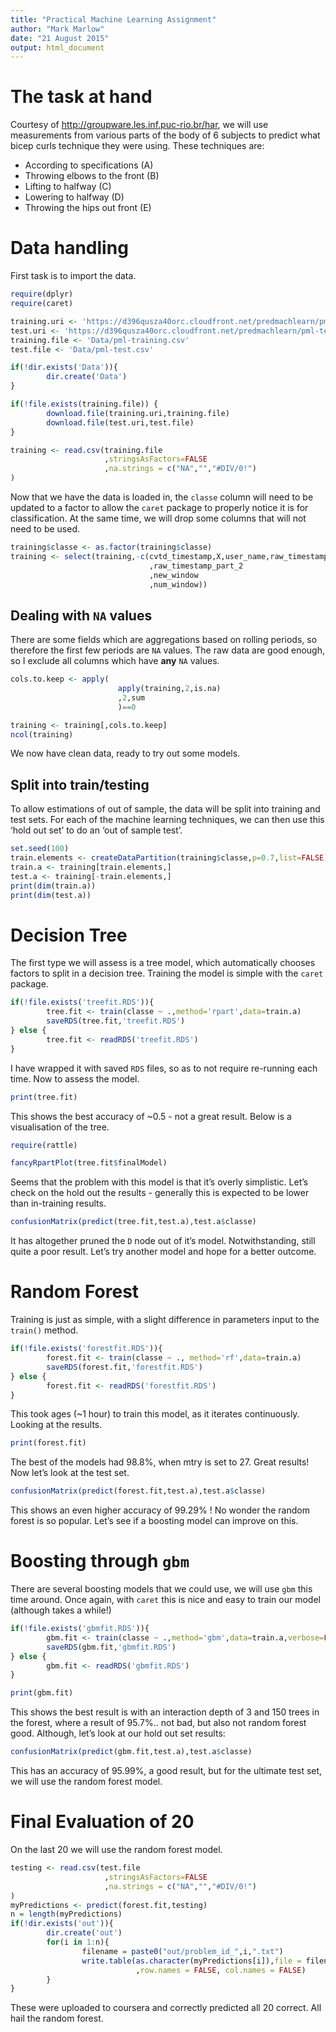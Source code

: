 ```yaml
---
title: "Practical Machine Learning Assignment"
author: "Mark Marlow"
date: "21 August 2015"
output: html_document
---
```


# The task at hand

Courtesy of [http://groupware.les.inf.puc-rio.br/har](groupware), we will use measurements from various parts of the body of 6 subjects to predict what bicep curls technique they were using. These techniques are:

* According to specifications (A)
* Throwing elbows to the front (B)
* Lifting to halfway (C)
* Lowering to halfway (D)
* Throwing the hips out front (E)

# Data handling

First task is to import the data.

```r
require(dplyr)
require(caret)
```

```r
training.uri <- 'https://d396qusza40orc.cloudfront.net/predmachlearn/pml-training.csv'
test.uri <- 'https://d396qusza40orc.cloudfront.net/predmachlearn/pml-testing.csv'
training.file <- 'Data/pml-training.csv'
test.file <- 'Data/pml-test.csv'

if(!dir.exists('Data')){
        dir.create('Data')
}

if(!file.exists(training.file)) {
        download.file(training.uri,training.file)
        download.file(test.uri,test.file)
}

training <- read.csv(training.file
                     ,stringsAsFactors=FALSE
                     ,na.strings = c("NA","","#DIV/0!")
)
```

Now that we have the data is loaded in, the `classe` column will need to be updated to a factor to allow the `caret` package to properly notice it is for classification. At the same time, we will drop some columns that will not need to be used.

```r
training$classe <- as.factor(training$classe)
training <- select(training,-c(cvtd_timestamp,X,user_name,raw_timestamp_part_1
                               ,raw_timestamp_part_2
                               ,new_window
                               ,num_window))

```

## Dealing with `NA` values

There are some fields which are aggregations based on rolling periods, so therefore the first few periods are `NA` values. The raw data are good enough, so I exclude all columns which have __any__ `NA` values.

```r
cols.to.keep <- apply(
                        apply(training,2,is.na)
                        ,2,sum
                        )==0

training <- training[,cols.to.keep]
ncol(training)
```

We now have clean data, ready to try out some models.

## Split into train/testing

To allow estimations of out of sample, the data will be split into training and test sets. For each of the machine learning techniques, we can then use this 'hold out set' to do an 'out of sample test'.

```r
set.seed(100)
train.elements <- createDataPartition(training$classe,p=0.7,list=FALSE)
train.a <- training[train.elements,]
test.a <- training[-train.elements,]
print(dim(train.a))
print(dim(test.a))
```

# Decision Tree

The first type we will assess is a tree model, which automatically chooses factors to split in a decision tree. Training the model is simple with the `caret` package.

```r
if(!file.exists('treefit.RDS')){
        tree.fit <- train(classe ~ .,method='rpart',data=train.a)
        saveRDS(tree.fit,'treefit.RDS')
} else {
        tree.fit <- readRDS('treefit.RDS')
}
```
I have wrapped it with saved `RDS` files, so as to not require re-running each time. Now to assess the model.

```r
print(tree.fit)
```

This shows the best accuracy of ~0.5 - not a great result. Below is a visualisation of the tree.

```r
require(rattle)
```
```r
fancyRpartPlot(tree.fit$finalModel)
```

Seems that the problem with this model is that it's overly simplistic. Let's check on the hold out the results - generally this is expected to be lower than in-training results.

```r
confusionMatrix(predict(tree.fit,test.a),test.a$classe)
```

It has altogether pruned the `D` node out of it's model. Notwithstanding, still quite a poor result. Let's try another model and hope for a better outcome.

# Random Forest

Training is just as simple, with a slight difference in parameters input to the `train()` method. 

```r
if(!file.exists('forestfit.RDS')){
        forest.fit <- train(classe ~ ., method='rf',data=train.a)
        saveRDS(forest.fit,'forestfit.RDS')
} else {
        forest.fit <- readRDS('forestfit.RDS')
}
```

This took ages (~1 hour) to train this model, as it iterates continuously. Looking at the results.

```r
print(forest.fit)
```

The best of the models had 98.8%, when mtry is set to 27. Great results! Now let's look at the test set.

```r
confusionMatrix(predict(forest.fit,test.a),test.a$classe)
```

This shows an even higher accuracy of 99.29% ! No wonder the random forest is so popular. Let's see if a boosting model can improve on this.

# Boosting through `gbm`

There are several boosting models that we could use, we will use `gbm` this time around. Once again, with `caret` this is nice and easy to train our model (although takes a while!)

```r
if(!file.exists('gbmfit.RDS')){
        gbm.fit <- train(classe ~ .,method='gbm',data=train.a,verbose=FALSE)
        saveRDS(gbm.fit,'gbmfit.RDS')
} else {
        gbm.fit <- readRDS('gbmfit.RDS')
}

print(gbm.fit)
```

This shows the best result is with an interaction depth of 3 and 150 trees in the forest, where a result of 95.7%.. not bad, but also not random forest good. Although, let's look at our hold out set results:

```r
confusionMatrix(predict(gbm.fit,test.a),test.a$classe)
```

This has an accuracy of 95.99%, a good result, but for the ultimate test set, we will use the random forest model.

# Final Evaluation of 20

On the last 20 we will use the random forest model.

```r
testing <- read.csv(test.file
                     ,stringsAsFactors=FALSE
                     ,na.strings = c("NA","","#DIV/0!")
)
myPredictions <- predict(forest.fit,testing)
n = length(myPredictions)
if(!dir.exists('out')){
        dir.create('out')
        for(i in 1:n){
                filename = paste0("out/problem_id_",i,".txt")
                write.table(as.character(myPredictions[i]),file = filename,quote=FALSE
                            ,row.names = FALSE, col.names = FALSE)
        }
}
```

These were uploaded to coursera and correctly predicted all 20 correct. All hail the random forest.